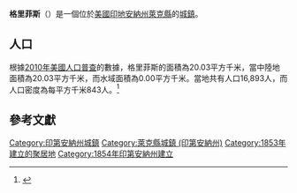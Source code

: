 {{noteTA
|G1=USState
|G2=地名
|G3=Unit
}}
{{Infobox settlement
|name            = 格里菲斯
|native_name = Griffith
|settlement_type          = [[鎮|城鎮]]
|image_skyline            = GriffithIN.jpg
|imagesize                = 250px
|image_map                = Lake County Indiana Incorporated and Unincorporated areas Griffith Highlighted 1830042.svg
|mapsize                  = 250px
|subdivision_type         = [[世界政區索引|國家]]
|subdivision_type1        = [[美国州份|州份]]
|subdivision_type2        = [[印地安納州行政區劃|縣]]
|subdivision_name         = [[美国|美国]]
|subdivision_name1        = [[印地安納州|印地安納州]]
|subdivision_name2        = [[萊克縣_(印地安納州)|萊克縣]]
|elevation_ft             = 630
|elevation_m              = 192
|timezone                 = [[北美中部时区|CST]]
|area_total_km2           = 20.03
|area_land_km2            = 20.03
|area_water_km2           = 0.00
|area_total_sq_mi         = 
|area_land_sq_mi          = 
|area_water_sq_mi         = 
|population_as_of         = [[2010年美國人口普查|2010]]
|population_footnotes     = 
|population_total         = 16893
|population_density_km2   = auto
|population_density_sq_mi = auto
|utc_offset               = -6
|coordinates              = {{coord|41|31|51|N|87|25|33|W|display=inline,title}}
| coor_pinpoint           = 
| coordinates_footnotes   = 
|timezone_DST             = CDT
|utc_offset_DST           = -5
|postal_code_type         = [[美國郵區編號|郵區編號]]
|postal_code              = 46319
|area_code                = [[北美电话区号219|219]]
|blank_name = [[地名信息系统|GNIS ID]]
|blank_info = 435501<ref name="GNIS">{{cite gnis|435501|Griffith}}</ref>
}}
'''格里菲斯'''（{{lang-en|Griffith}}）是一個位於[[美國|美國]][[印地安納州|印地安納州]][[萊克縣_(印地安納州)|萊克縣]]的[[鎮|城鎮]]。

== 人口 ==
根據[[2010年美國人口普查|2010年美國人口普查]]的數據，格里菲斯的面積為20.03平方千米，當中陸地面積為20.03平方千米，而水域面積為0.00平方千米。當地共有人口16,893人，而人口密度為每平方千米843人。<ref name="GR8">{{cite web|url=http://factfinder2.census.gov|publisher=[[美国人口调查局|美国人口调查局]]|accessdate=2011-05-14|title=American FactFinder|archive-date=2013-09-11|archive-url=https://web.archive.org/web/20130911234518/http://factfinder2.census.gov/|dead-url=no}}</ref>

== 參考文獻 ==
{{reflist}}

{{萊克縣 (印地安納州)}}
{{Authority control}}

{{DEFAULTSORT:Griffith, Indiana}}
[[Category:印第安納州城鎮|Category:印第安納州城鎮]]
[[Category:萊克縣城鎮_(印第安納州)|Category:萊克縣城鎮 (印第安納州)]]
[[Category:1853年建立的聚居地|Category:1853年建立的聚居地]]
[[Category:1854年印第安納州建立|Category:1854年印第安納州建立]]

{{Indiana-geo-stub}}